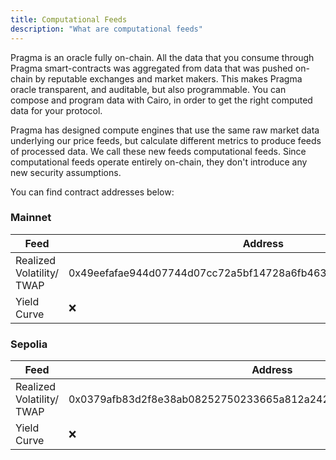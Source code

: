 ```yaml
---
title: Computational Feeds
description: "What are computational feeds"
---
```


Pragma is an oracle fully on-chain. All the data that you consume through Pragma smart-contracts was aggregated from data that was pushed on-chain by reputable exchanges and market makers. This makes Pragma oracle transparent, and auditable, but also programmable. You can compose and program data with Cairo, in order to get the right computed data for your protocol.

Pragma has designed compute engines that use the same raw market data underlying our price feeds, but calculate different metrics to produce feeds of processed data. We call these new feeds computational feeds. Since computational feeds operate entirely on-chain, they don't introduce any new security assumptions.

You can find contract addresses below:

### Mainnet

| Feed                      | Address                                                           | Explorer                                                                                                                                                                                                                                             |
| ------------------------- | ----------------------------------------------------------------- | ---------------------------------------------------------------------------------------------------------------------------------------------------------------------------------------------------------------------------------------------------- |
| Realized Volatility/ TWAP | 0x49eefafae944d07744d07cc72a5bf14728a6fb463c3eae5bca13552f5d455fd | [Starkscan](https://starkscan.co/contract/0x49eefafae944d07744d07cc72a5bf14728a6fb463c3eae5bca13552f5d455fd#read-contract) [Voyager](https://voyager.online/contract/0x49eefafae944d07744d07cc72a5bf14728a6fb463c3eae5bca13552f5d455fd#readContract) |
| Yield Curve               | ❌                                                                | [Starkscan](https://sepolia.starkscan.co/contract/x#read-contract) [Voyager](https://sepolia.voyager.online/contract/x#readContract)                                                                                                                 |

### Sepolia

| Feed                      | Address                                                           | Explorer                                                                                                                                                                                                                                                             |
| ------------------------- | ----------------------------------------------------------------- | -------------------------------------------------------------------------------------------------------------------------------------------------------------------------------------------------------------------------------------------------------------------- |
| Realized Volatility/ TWAP | 0x0379afb83d2f8e38ab08252750233665a812a24278aacdde52475618edbf879c | [Starkscan](https://sepolia.starkscan.co/contract/0x0379afb83d2f8e38ab08252750233665a812a24278aacdde52475618edbf879c#read-contract) [Voyager](https://sepolia.voyager.online/contract/0x0379afb83d2f8e38ab08252750233665a812a24278aacdde52475618edbf879c#readContract) |
| Yield Curve               | ❌                                                                | [Starkscan](https://sepolia.starkscan.co/contract/x#read-contract) [Voyager](https://sepolia.voyager.online/contract/x#readContract)                                                                                                                                 |
